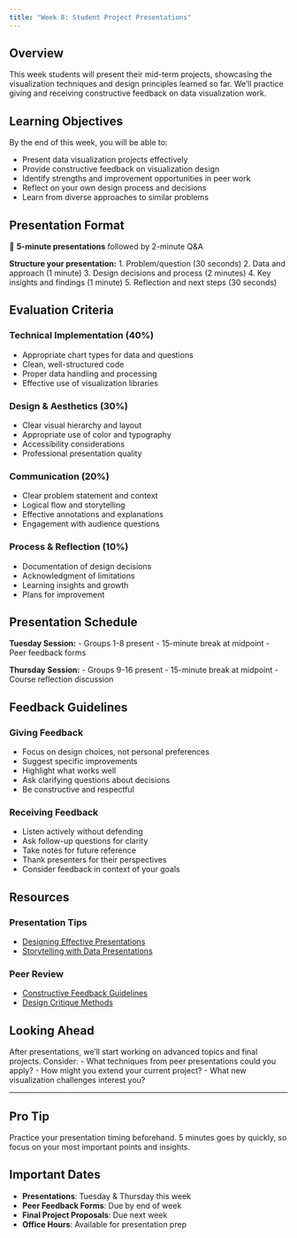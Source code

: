 ```yaml
---
title: "Week 8: Student Project Presentations"
---
```


::: {.week-card}
## Overview
This week students will present their mid-term projects, showcasing the visualization techniques and design principles learned so far. We'll practice giving and receiving constructive feedback on data visualization work.
:::

## Learning Objectives

By the end of this week, you will be able to:

- Present data visualization projects effectively
- Provide constructive feedback on visualization design
- Identify strengths and improvement opportunities in peer work
- Reflect on your own design process and decisions
- Learn from diverse approaches to similar problems

## Presentation Format

🎯 **5-minute presentations** followed by 2-minute Q&A

**Structure your presentation:**
1. Problem/question (30 seconds)
2. Data and approach (1 minute)
3. Design decisions and process (2 minutes)
4. Key insights and findings (1 minute)
5. Reflection and next steps (30 seconds)

## Evaluation Criteria

### Technical Implementation (40%)
- Appropriate chart types for data and questions
- Clean, well-structured code
- Proper data handling and processing
- Effective use of visualization libraries

### Design & Aesthetics (30%)
- Clear visual hierarchy and layout
- Appropriate use of color and typography
- Accessibility considerations
- Professional presentation quality

### Communication (20%)
- Clear problem statement and context
- Logical flow and storytelling
- Effective annotations and explanations
- Engagement with audience questions

### Process & Reflection (10%)
- Documentation of design decisions
- Acknowledgment of limitations
- Learning insights and growth
- Plans for improvement

## Presentation Schedule

**Tuesday Session:**
- Groups 1-8 present
- 15-minute break at midpoint
- Peer feedback forms

**Thursday Session:**
- Groups 9-16 present
- 15-minute break at midpoint
- Course reflection discussion

## Feedback Guidelines

### Giving Feedback
- Focus on design choices, not personal preferences
- Suggest specific improvements
- Highlight what works well
- Ask clarifying questions about decisions
- Be constructive and respectful

### Receiving Feedback
- Listen actively without defending
- Ask follow-up questions for clarity
- Take notes for future reference
- Thank presenters for their perspectives
- Consider feedback in context of your goals

## Resources

### Presentation Tips
- [Designing Effective Presentations](https://www.tableau.com/learn/articles/effective-presentations)
- [Storytelling with Data Presentations](https://www.storytellingwithdata.com/blog/2016/2/1/some-slide-inspiration)

### Peer Review
- [Constructive Feedback Guidelines](https://writing.wisc.edu/handbook/assignments/feedback/)
- [Design Critique Methods](https://www.nngroup.com/articles/design-critiques/)

## Looking Ahead

After presentations, we'll start working on advanced topics and final projects. Consider:
- What techniques from peer presentations could you apply?
- How might you extend your current project?
- What new visualization challenges interest you?

---

::: {.callout-tip}
## Pro Tip
Practice your presentation timing beforehand. 5 minutes goes by quickly, so focus on your most important points and insights.
:::

::: {.callout-warning}
## Important Dates
- **Presentations**: Tuesday & Thursday this week
- **Peer Feedback Forms**: Due by end of week
- **Final Project Proposals**: Due next week
- **Office Hours**: Available for presentation prep
:::